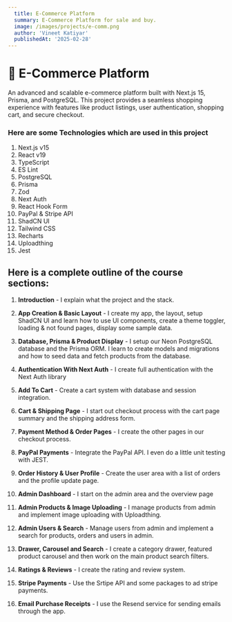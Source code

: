 ```yaml
---
  title: E-Commerce Platform
  summary: E-Commerce Platform for sale and buy.
  image: /images/projects/e-comm.png
  author: 'Vineet Katiyar'
  publishedAt: '2025-02-28'
---
```


# 🛒 E-Commerce Platform

An advanced and scalable e-commerce platform built with Next.js 15, Prisma, and PostgreSQL. This project provides a seamless shopping experience with features like product listings, user authentication, shopping cart, and secure checkout.

### Here are some Technologies which are used in this project
1. Next.js v15
2. React v19
3. TypeScript
4. ES Lint
5. PostgreSQL
6. Prisma
7. Zod
8. Next Auth
9. React Hook Form
10. PayPal & Stripe API
11. ShadCN UI
12. Tailwind CSS
13. Recharts
14. Uploadthing
15. Jest

## Here is a complete outline of the course sections:

1. **Introduction** - I explain what the project and the stack.

2. **App Creation & Basic Layout** - I create my app, the layout, setup ShadCN UI and learn how to use UI components, create a theme toggler, loading & not found pages, display some sample data.

3. **Database, Prisma & Product Display** - I setup our Neon PostgreSQL database and the Prisma ORM. I learn to create models and migrations and how to seed data and fetch products from the database.

4. **Authentication With Next Auth** - I create full authentication with the Next Auth library

5. **Add To Cart** - Create a cart system with database and session integration.

6. **Cart & Shipping Page** - I start out checkout process with the cart page summary and the shipping address form.

7. **Payment Method & Order Pages** - I create the other pages in our checkout process.

8. **PayPal Payments** - Integrate the PayPal API. I even do a little unit testing with JEST.

9. **Order History & User Profile** - Create the user area with a list of orders and the profile update page.

10. **Admin Dashboard** - I start on the admin area and the overview page

11. **Admin Products & Image Uploading** - I manage products from admin and implement image uploading with Uploadthing.

12. **Admin Users & Search** - Manage users from admin and implement a search for products, orders and users in admin.

13. **Drawer, Carousel and Search** - I create a category drawer, featured product carousel and then work on the main product search filters.

14. **Ratings & Reviews** - I create the rating and review system.

15. **Stripe Payments** - Use the Srtipe API and some packages to ad stripe payments.

16. **Email Purchase Receipts** - I use the Resend service for sending emails through the app.
